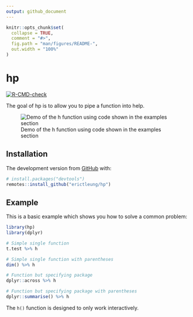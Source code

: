 ```yaml
---
output: github_document
---
```


<!-- README.md is generated from README.Rmd. Please edit that file -->

```r
knitr::opts_chunk$set(
  collapse = TRUE,
  comment = "#>",
  fig.path = "man/figures/README-",
  out.width = "100%"
)
```

# hp

<!-- badges: start -->
[![R-CMD-check](https://github.com/erictleung/hp/workflows/R-CMD-check/badge.svg)](https://github.com/erictleung/hp/actions)
<!-- badges: end -->

The goal of hp is to allow you to pipe a function into help.

![Demo of the h function using code shown in the examples section](man/figures/hp.gif)


## Installation

The development version from [GitHub](https://github.com/erictleung/hp) with:

```r
# install.packages("devtools")
remotes::install_github("erictleung/hp")
```

## Example

This is a basic example which shows you how to solve a common problem:

```r
library(hp)
library(dplyr)

# Simple single function
t.test %>% h

# Simple single function with parentheses
dim() %>% h

# Function but specifying package
dplyr::across %>% h

# Function but specifying package with parentheses
dplyr::summarise() %>% h
```

The `h()` function is designed to only work interactively.

